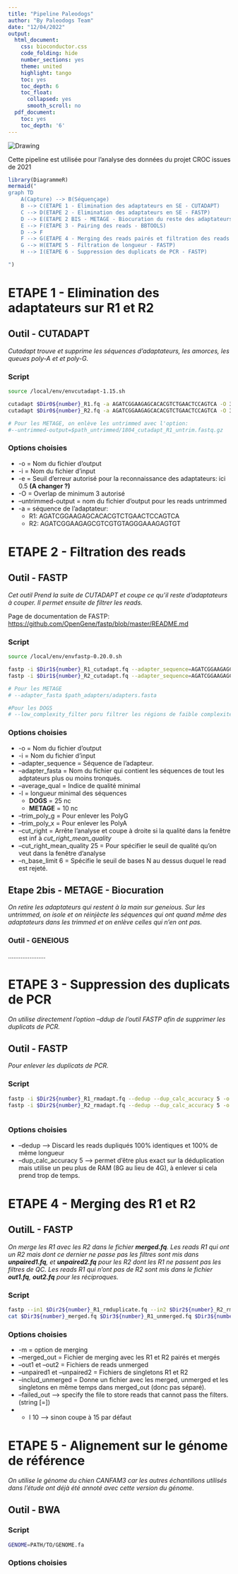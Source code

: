 ---
title: "Pipeline Paleodogs"
author: "By Paleodogs Team"
date: "12/04/2022"
output:
  html_document:
    css: bioconductor.css
    code_folding: hide
    number_sections: yes
    theme: united
    highlight: tango
    toc: yes
    toc_depth: 6
    toc_float:
      collapsed: yes
      smooth_scroll: no
  pdf_document:
    toc: yes
    toc_depth: '6'
---
<img src= C:/Users/Gaia/Desktop/Mahaut/UNIV/COURS/M1/S7/SYS/SIBUT/bandeau_unite.jpg
alt="Drawing" style="width:600px:"/>

<a id="top"></a>

Cette pipeline est utilisée pour l'analyse des données du projet CROC issues de 2021 

```{r, echo=F, eval=T, warning=F}
library(DiagrammeR)
mermaid("
graph TD
    A(Capture) --> B(Séquençage)
    B --> C(ETAPE 1 - Elimination des adaptateurs en SE - CUTADAPT)
    C --> D(ETAPE 2 - Elimination des adaptateurs en SE - FASTP)
    D --> E(ETAPE 2 BIS - METAGE - Biocuration du reste des adaptateurs - GENEIOUS)
    E --> F(ETAPE 3 - Pairing des reads - BBTOOLS)
    D --> F
    F --> G(ETAPE 4 - Merging des reads pairés et filtration des reads - FASTP)
    G --> H(ETAPE 5 - Filtration de longueur - FASTP)
    H --> I(ETAPE 6 - Suppression des duplicats de PCR - FASTP)

")
```

# ETAPE 1 - Elimination des adaptateurs sur R1 et R2 

## Outil - CUTADAPT
_Cutadapt trouve et supprime les séquences d’adaptateurs, les amorces, les queues poly-A et et poly-G._

### Script
```{bash, echo=T, eval=F}
source /local/env/envcutadapt-1.15.sh

cutadapt $Dir0${number}_R1.fq -a AGATCGGAAGAGCACACGTCTGAACTCCAGTCA -O 3 -e 0.5 -o $Dir1${number}_R1_cutadapt.fq > $Dir1${number}_R1_cutadapt_report.txt
cutadapt $Dir0${number}_R2.fq -a AGATCGGAAGAGCACACGTCTGAACTCCAGTCA -O 3 -e 0.5 -o $Dir1${number}_R2_cutadapt.fq > $Dir1${number}_R2_cutadapt_report.txt

# Pour les METAGE, on enlève les untrimmed avec l'option:
#--untrimmed-output=$path_untrimmed/1804_cutadapt_R1_untrim.fastq.gz
```


### Options choisies

* -o = Nom du fichier d'output
* -i = Nom du fichier d'input
* -e = Seuil d'erreur autorisé pour la reconnaissance des adaptateurs: ici 0.5 __(A changer ?)__
* -O = Overlap de minimum 3 autorisé 
* --untrimmed-output = nom du fichier d'output pour les reads untrimmed
* -a = séquence de l'adaptateur: 
  * R1: AGATCGGAAGAGCACACGTCTGAACTCCAGTCA
  * R2: AGATCGGAAGAGCGTCGTGTAGGGAAAGAGTGT

# ETAPE 2 - Filtration des reads 

## Outil - FASTP

_Cet outil Prend la suite de CUTADAPT et coupe ce qu'il reste d'adaptateurs à couper. Il permet ensuite de filtrer les reads._

Page de documentation de FASTP: 
<u>https://github.com/OpenGene/fastp/blob/master/README.md</u>

### Script
```{bash, echo=T, eval=F}
source /local/env/envfastp-0.20.0.sh

fastp -i $Dir1${number}_R1_cutadapt.fq --adapter_sequence=AGATCGGAAGAGCACACGTCTGAACTCCAGTCA --average_qual 20 -l 25 --trim_poly_g --trim_poly_x -o $Dir2${number}_R1_rmadapt.fq --cut_right --cut_right_mean_quality 25 -h $Dir2${number}_R1_rmadapt.html > $Dir2${number}_R1_rmadapt_report.txt
fastp -i $Dir1${number}_R2_cutadapt.fq --adapter_sequence=AGATCGGAAGAGCACACGTCTGAACTCCAGTCA --average_qual 20 -l 25 --trim_poly_g --trim_poly_x -o $Dir2${number}_R2_rmadapt.fq --cut_right --cut_right_mean_quality 25 -h $Dir2${number}_R2_rmadapt.html > $Dir2${number}_R2_rmadapt_report.txt

# Pour les METAGE
# --adapter_fasta $path_adapters/adapters.fasta

#Pour les DOGS 
# --low_complexity_filter poru filtrer les régions de faible complexité.
```

### Options choisies

* -o = Nom du fichier d'output
* -i = Nom du fichier d'input
* --adapter_sequence = Séquence de l'adapteur.
* --adapter_fasta = Nom du fichier qui contient les séquences de tout les adptateurs plus ou moins tronqués.
* --average_qual = Indice de qualité minimal
* -l = longueur minimal des séquences
  * __DOGS__ = 25 nc
  * __METAGE__ = 10 nc
* --trim_poly_g = Pour enlever les PolyG
* --trim_poly_x = Pour enlever les PolyA
* --cut_right = Arrête l'analyse et coupe à droite si la qualité dans la fenêtre est inf à _cut_right_mean_quality_ 
* --cut_right_mean_quality 25 = Pour spécifier le seuil de qualité qu'on veut dans la fenêtre d'analyse
* --n_base_limit 6 = Spécifie le seuil de bases N au dessus duquel le read est rejeté.

## Etape 2bis - METAGE - Biocuration
_On retire les adaptateurs qui restent à la main sur geneious._
_Sur les untrimmed, on isole et on réinjècte les séquences qui ont quand même des adaptateurs dans les trimmed et on enlève celles qui n'en ont pas._

### Outil - GENEIOUS
.....................

# ETAPE 3 - Suppression des duplicats de PCR

_On utilise directement l'option --ddup de l'outil FASTP afin de supprimer les duplicats de PCR._

## Outil - FASTP

_Pour enlever les duplicats de PCR._

### Script

```{bash, echo=T, eval=F}
fastp -i $Dir2${number}_R1_rmadapt.fq --dedup --dup_calc_accuracy 5 -o $Dir3${number}_R1_rmduplicate.fq --disable_adapter_trimming > $Dir3${number}_R1_rmduplicate_report.txt
fastp -i $Dir2${number}_R2_rmadapt.fq --dedup --dup_calc_accuracy 5 -o $Dir3${number}_R2_rmduplicate.fq --disable_adapter_trimming > $Dir3${number}_R2_rmduplicate_report.txt
	
```

### Options choisies

* --dedup --> Discard les reads dupliqués 100% identiques et 100% de même longueur
* --dup_calc_accuracy 5 --> permet d'être plus exact sur la déduplication mais utilise un peu plus de RAM (8G au lieu de 4G), à enlever si cela prend trop de temps.

# ETAPE 4 - Merging des R1 et R2

## OutilL - FASTP

_On merge les R1 avec les R2 dans le fichier <b>merged.fq</b>._
_Les reads R1 qui ont un R2 mais dont ce dernier ne passe pas les filtres sont mis dans <b>unpaired1.fq</b>, et <b>unpaired2.fq</b> pour les R2 dont les R1 ne passent pas les filtres de QC._
_Les reads R1 qui n'ont pas de R2 sont mis dans le fichier <b>out1.fq</b>, <b>out2.fq</b> pour les réciproques.</i>_


### Script
```{bash, echo=T, eval=F}
fastp --in1 $Dir2${number}_R1_rmduplicate.fq --in2 $Dir2${number}_R2_rmduplicate.fq -m --merged_out $Dir3${number}_merged.fq --out1 $Dir3${number}_R1_unmerged.fq --out2 $Dir3${number}_R2_unmerged.fq --unpaired1 $Dir3${number}_R1_singleton.fq --unpaired2 $Dir3${number}_R2_singleton.fq --failed_out $Dir3${number}_merged_failed.fq --disable_adapter_trimming 
cat $Dir3${number}_merged.fq $Dir3${number}_R1_unmerged.fq $Dir3${number}_R2_unmerged.fq $Dir3${number}_R1_singleton.fq $Dir3${number}_R2_singleton.fq > $Dir3${number}_merging_all.fq

```

### Options choisies

* -m = option de merging
* --merged_out = Fichier de merging avec les R1 et R2 pairés et mergés
* --out1 et --out2 = Fichiers de reads unmerged 
* --unpaired1 et --unpaired2 = Fichiers de singletons R1 et R2
* --includ_unmerged = Donne un fichier avec les merged, unmerged et les singletons en même temps dans merged_out (donc pas séparé). 
* --failed_out -->  specify the file to store reads that cannot pass the filters. (string [=])
* - l 10 --> sinon coupe à 15 par défaut

# ETAPE 5 - Alignement sur le génome de référence

_On utilise le génome du chien CANFAM3 car les autres échantillons utilisés dans l'étude ont déjà été annoté avec cette version du génome._

## Outil - BWA

### Script
```{bash, echo=T, eval=F}
GENOME=PATH/TO/GENOME.fa

```

### Options choisies
